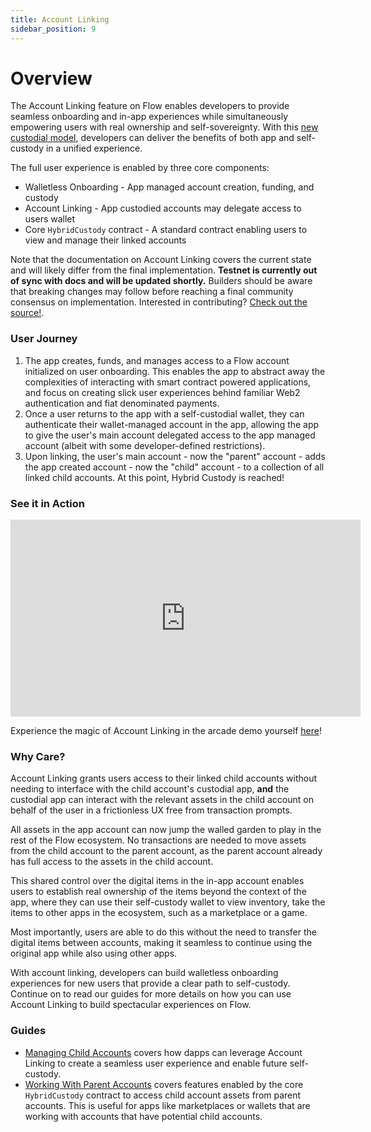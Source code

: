 ```yaml
---
title: Account Linking
sidebar_position: 9
---
```


# Overview

The Account Linking feature on Flow enables developers to provide seamless onboarding and in-app experiences while
simultaneously empowering users with real ownership and self-sovereignty. With this [new custodial
model](https://forum.onflow.org/t/hybrid-custody/4016), developers can deliver the benefits of both app and self-custody
in a unified experience.

The full user experience is enabled by three core components:
- Walletless Onboarding - App managed account creation, funding, and custody
- Account Linking - App custodied accounts may delegate access to users wallet
- Core `HybridCustody` contract - A standard contract enabling users to view and manage their linked accounts


<Callout type="warning">

Note that the documentation on Account Linking covers the current state and will likely differ from the final
implementation. **Testnet is currently out of sync with docs and will be updated shortly.** Builders should be aware
that breaking changes may follow before reaching a final community consensus on implementation. Interested in
contributing? [Check out the source!](https://github.com/onflow/hybrid-custody).

</Callout>

### User Journey

1. The app creates, funds, and manages access to a Flow account initialized on user onboarding. This enables the app to
   abstract away the complexities of interacting with smart contract powered applications, and focus on creating slick
   user experiences behind familiar Web2 authentication and fiat denominated payments.
1. Once a user returns to the app with a self-custodial wallet, they can authenticate their wallet-managed account in
   the app, allowing the app to give the user's main account delegated access to the app managed account (albeit with
   some developer-defined restrictions).
1. Upon linking, the user's main account - now the "parent" account - adds the app created account - now the "child"
   account - to a collection of all linked child accounts. At this point, Hybrid Custody is reached!

### See it in Action

<iframe width="560" height="315" src="https://www.youtube.com/embed/0eYX_S4jUYM?start=846" title="YouTube video player" frameborder="0" allow="accelerometer; autoplay; clipboard-write; encrypted-media; gyroscope; picture-in-picture; web-share" allowfullscreen></iframe>

<Callout type="info">

Experience the magic of Account Linking in the arcade demo yourself [here](https://walletless-arcade-game.vercel.app/)!

</Callout>

### Why Care?

Account Linking grants users access to their linked child accounts without needing to interface with the child account's
custodial app, **and** the custodial app can interact with the relevant assets in the child account on behalf of the
user in a frictionless UX free from transaction prompts.

<Callout type="success">

All assets in the app account can now jump the walled garden to play in the rest of the Flow ecosystem. No transactions are needed to move assets from the child account to the parent account, as the parent account already has full access to the assets in the child account.

</Callout>

This shared control over the digital items in the in-app account enables users to establish real ownership of the items
beyond the context of the app, where they can use their self-custody wallet to view inventory, take the items to other
apps in the ecosystem, such as a marketplace or a game.

Most importantly, users are able to do this without the need to transfer the digital items between accounts,
making it seamless to continue using the original app while also using other apps.

With account linking, developers can build walletless onboarding experiences for new users that provide a clear path to
self-custody. Continue on to read our guides for more details on how you can use Account Linking to
build spectacular experiences on Flow.

### Guides

- [Managing Child Accounts](./child-accounts.mdx) covers how dapps can leverage Account Linking to create a seamless user
experience and enable future self-custody.
- [Working With Parent Accounts](./child-accounts.mdx) covers features enabled by the core `HybridCustody` contract to
access child account assets from parent accounts. This is useful for apps like marketplaces or wallets that are working with
accounts that have potential child accounts.